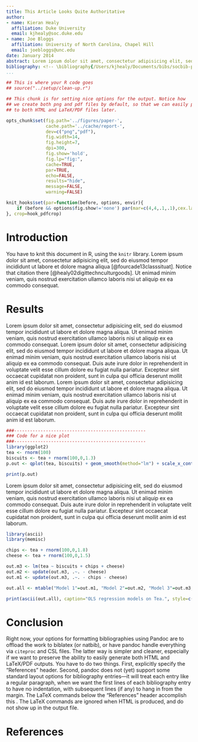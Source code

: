 ```yaml
---
title: This Article Looks Quite Authoritative
author:
- name: Kieran Healy
  affiliation: Duke University
  email: kjhealy@soc.duke.edu
- name: Joe Bloggs
  affiliation: University of North Carolina, Chapel Hill
  email: joebloggs@unc.edu
date: January 2014
abstract: Lorem ipsum dolor sit amet, consectetur adipisicing elit, sed do eiusmod tempor incididunt ut labore et dolore magna aliqua. Ut enimad minim veniam, quis nostrud exercitation ullamco laboris nisi ut aliquip ex ea commodo consequat. Duis aute irure dolor in reprehenderit in voluptate velit esse cillum dolore eu fugiat nulla pariatur. Excepteur sint occaecat cupidatat non proident, sunt in culpa qui officia deserunt mollit anim id est laborum.
bibliography: <!-- \bibliography{/Users/kjhealy/Documents/bibs/socbib-pandoc.bib} This is a hack for Emacs users so that RefTeX knows where your bibfile is, and you can use RefTeX citation completion in your .md files. -->
...
```




```r
## This is where your R code goes
## source("../setup/clean-up.r")
```

```r
## This chunk is for setting nice options for the output. Notice how
## we create both png and pdf files by default, so that we can easily process
## to both HTML and LaTeX/PDF files later.

opts_chunk$set(fig.path='../figures/paper-',
               cache.path='../cache/report-',
               dev=c("png","pdf"),
               fig.width=14,
               fig.height=7,
               dpi=300,
               fig.show='hold',
               fig.lp="fig:",
               cache=TRUE,
               par=TRUE,
               echo=FALSE,
               results="hide",
               message=FALSE,
               warning=FALSE)

knit_hooks$set(par=function(before, options, envir){
    if (before && options$fig.show!='none') par(mar=c(4,4,.1,.1),cex.lab=.95,cex.axis=.9,mgp=c(2,.7,0),tcl=-.3)
}, crop=hook_pdfcrop)


```

# Introduction
You have to knit this document in R, using the `knitr` library. Lorem ipsum dolor sit amet, consectetur adipisicing elit, sed do eiusmod tempor incididunt ut labore et dolore magna aliqua [@fourcade13classsituat]. Notice that citation there [@healy02digittechnculturgoods]. Ut enimad minim veniam, quis nostrud exercitation ullamco laboris nisi ut aliquip ex ea commodo consequat. 

# Results
Lorem ipsum dolor sit amet, consectetur adipisicing elit, sed do eiusmod tempor incididunt ut labore et dolore magna aliqua. Ut enimad minim veniam, quis nostrud exercitation ullamco laboris nisi ut aliquip ex ea commodo consequat. Lorem ipsum dolor sit amet, consectetur adipisicing elit, sed do eiusmod tempor incididunt ut labore et dolore magna aliqua. Ut enimad minim veniam, quis nostrud exercitation ullamco laboris nisi ut aliquip ex ea commodo consequat. Duis aute irure dolor in reprehenderit in voluptate velit esse cillum dolore eu fugiat nulla pariatur. Excepteur sint occaecat cupidatat non proident, sunt in culpa qui officia deserunt mollit anim id est laborum. Lorem ipsum dolor sit amet, consectetur adipisicing elit, sed do eiusmod tempor incididunt ut labore et dolore magna aliqua. Ut enimad minim veniam, quis nostrud exercitation ullamco laboris nisi ut aliquip ex ea commodo consequat. Duis aute irure dolor in reprehenderit in voluptate velit esse cillum dolore eu fugiat nulla pariatur. Excepteur sint occaecat cupidatat non proident, sunt in culpa qui officia deserunt mollit anim id est laborum.

```r

###--------------------------------------------------
### Code for a nice plot 
###--------------------------------------------------
library(ggplot2)
tea <- rnorm(100)
biscuits <- tea + rnorm(100,0,1.3)
p.out <- qplot(tea, biscuits) + geom_smooth(method="lm") + scale_x_continuous(name="Tea") + scale_y_continuous(name="Biscuits") + theme_bw() 

print(p.out)


```

Lorem ipsum dolor sit amet, consectetur adipisicing elit, sed do eiusmod tempor incididunt ut labore et dolore magna aliqua. Ut enimad minim veniam, quis nostrud exercitation ullamco laboris nisi ut aliquip ex ea commodo consequat. Duis aute irure dolor in reprehenderit in voluptate velit esse cillum dolore eu fugiat nulla pariatur. Excepteur sint occaecat cupidatat non proident, sunt in culpa qui officia deserunt mollit anim id est laborum.

```r

library(ascii)
library(memisc)

chips <- tea + rnorm(100,0,1.8)
cheese <- tea + rnorm(100,0,1.5)

out.m3 <- lm(tea ~ biscuits + chips + cheese)
out.m2 <- update(out.m3, .~. - cheese)
out.m1 <- update(out.m3, .~. - chips - cheese)

out.all <- mtable("Model 1"=out.m1, "Model 2"=out.m2, "Model 3"=out.m3, summary.stats=c("Deviance", "N"))

print(ascii(out.all), caption="OLS regression models on Tea.", style=c("d", "d", "d"), type="pandoc")

```

# Conclusion
Right now, your options for formatting bibliographies using Pandoc are to offload the work to biblatex (or natbib), or have pandoc handle everything via `citeproc` and CSL files. The latter way is simpler and cleaner, especially if we want to preserve the ability to easily generate both HTML and LaTeX/PDF outputs. You have to do two things. First, explicitly specify the "References" header. Second, pandoc does not (yet) support some standard layout options for bibliography entries---it will treat each entry like a regular paragraph, when we want the first lines of each bibliography entry to have no indentation, with subsequent lines (if any) to hang in from the margin. The LaTeX commands below the "References" header accomplish this . The LaTeX commands are ignored when HTML is produced, and do not show up in the output file.

# References
\setlength{\parindent}{-0.2in}
\setlength{\leftskip}{0.2in}
\setlength{\parskip}{8pt}
\vspace*{-0.2in}
\noindent
